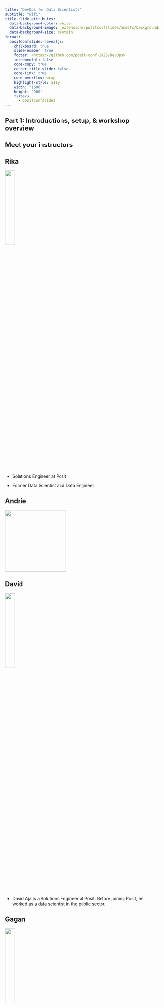 ```yaml
---
title: "DevOps for Data Scientists"
subtitle: "wifi"
title-slide-attributes: 
  data-background-color: white
  data-background-image: _extensions/positconfslides/assets/backgrounds/toc-light.svg
  data-background-size: contain
format:
  positconfslides-revealjs: 
    chalkboard: true
    slide-number: true
    footer: <https://github.com/posit-conf-2023/DevOps>
    incremental: false
    code-copy: true
    center-title-slide: false
    code-link: true
    code-overflow: wrap
    highlight-style: a11y
    width: "1600"
    height: "900"
    filters:
      - positconfslides
---
```


## Part 1: Introductions, setup, & workshop overview {.toc-people-dark}

## Meet your instructors

::: panel-tabset
## Rika

![](images/rika_bio-01.jpeg){width="25%"}

-   Solutions Engineer at Posit

-   Former Data Scientist and Data Engineer

## Andrie

![](images/Andrie%20square%20500px.jpg){width="200"}

## David

![](images/edavidaja.jpeg){width="25%"}

-   David Aja is a Solutions Engineer at Posit. Before joining Posit, he worked as a data scientist in the public sector.

## Gagan

![](images/gagan.png){width="25%"}

-   Gagandeep Singh is a former software engineer and data scientist who has worked in a variety of cross-technology teams before joining Posit as a Solutions Engineer.

## Michael

-   Michael Mayer is a Solutions Engineer at Posit.
:::

## Solutions Engineering at Posit

![](images/sol-eng.png){width="25%"}

-   Posit's Solutions Engineering team aims to shrink the distance between the needs of Posit's customers and our Pro and Open Source offerings, leading with curiosity and technical excellence.

-   Our customer-facing work helps our customers deploy, install, configure, and use our Pro products.

## Special Thanks to Alex Gold!

![](images/_40A8864.jpg){width="278" height="192"}

Author of [DevOps for Data Science](www.do4ds.com)

Posit Solutions Engineering Team Director

## Introduce yourself to your neighbor

Take 5 minutes and introduce yourself to your neighbors.

-   How do you think DevOps can help you in your work?

-   What are you most looking forward to in the conference?

## Word Cloud

![](images/Screenshot%202023-09-13%20at%201.49.45%20PM.png)

## Logistics & Workshop Setup {.toc-people-dark}

## Wifi

Name: Posit Conf 2023 Password: `conf2023`

#### 💻 If your WIFI isn't working let us know as soon as possible!

## Pre-workshop Install

**Required**:\
<https://registry.hub.docker.com/signup>\
<https://github.com/signup>\

**Optional: (for local development)**\
<https://docs.docker.com/desktop/>\
<https://git-scm.com/book/en/v2/Getting-Started-Installing-Git>\
<https://quarto.org/docs/get-started/>\
<https://posit.co/downloads/>

## Workshop Install

+---------------------------+--------------------------------------+---------------------------------+
| Software                  | Link                                 | Credentials                     |
+===========================+======================================+=================================+
| Posit Workbench & Connect | <http://pos.it/class>                | Classroom ID: `DevOps_workshop` |
+---------------------------+--------------------------------------+---------------------------------+
| Docker Classroom          | <https://labs.play-with-docker.com/> | Docker Hub credentials          |
+---------------------------+--------------------------------------+---------------------------------+

## Documentation & Communication {.brackets-light}

All documents including slides are available on our website: <https://posit-conf-2023.github.io/DevOps/>

Discord channel - `DevOps-for-data-scientists`

Place a note on the back of your laptop

🟥 - I need help

🟩 - I'm done

## Daily Schedule {.brackets-light}

📅 September 17 and 18, 2023\
⏰ 09:00am - 5:00pm\
🏨 ROOM: TBD\
✍️TBD

| Time            | Topic |
|-----------------|-------|
| 10:30 - 11:00am | Break |
| 12:30 - 1:30pm  | Lunch |
| 3:00 - 3:30pm   | Break |

## Code of Conduct {.brackets-light}

<https://posit.co/code-of-conduct/>

You can report Code of Conduct violations in person, by email, or by phone.

## Workshop Goals

-   To understand how DevOps can help you in your work as data scientists

-   To understand the main principles and tools of DevOps

-   To get hands-on experience putting code into production using common DevOps workflows

-   To leave the workshop with some "assets" and skills you can use in your work

## Agenda & Lab Overview {.scrollable}

+------------------------------------+------------------------------------------------------+---------------------------------------------------------------------------------------------------------------------------------------------------------------+
| Section/Time                       | Topics                                               | Labs                                                                                                                                                          |
+====================================+======================================================+===============================================================================================================================================================+
| Part 1                             | Workshop overview                                    | Infrastructure & wifi setup                                                                                                                                   |
|                                    |                                                      |                                                                                                                                                               |
|                                    | Logistics & setup                                    |                                                                                                                                                               |
|                                    |                                                      |                                                                                                                                                               |
|                                    | Introductions                                        |                                                                                                                                                               |
+------------------------------------+------------------------------------------------------+---------------------------------------------------------------------------------------------------------------------------------------------------------------+
| Part 2: DevOps Principles & Tools  | Introduction to DevOps                               | Lab 1: Deploy your own Quarto website on Github Pages & Posit Connect using GitHub Actions \|                                                                 |
|                                    |                                                      |                                                                                                                                                               |
|                                    | Version control & github                             |                                                                                                                                                               |
|                                    |                                                      |                                                                                                                                                               |
|                                    | CI/CD                                                |                                                                                                                                                               |
|                                    |                                                      |                                                                                                                                                               |
|                                    | Reproducing workflows and environments               |                                                                                                                                                               |
+------------------------------------+------------------------------------------------------+---------------------------------------------------------------------------------------------------------------------------------------------------------------+
| Part 3: Docker for Data Scientists | How and why data scientists use docker in production | Lab #2: Write your own Dockerfile to deploy Open Source Shiny Server on [Docker playground](https://labs.play-with-docker.com/) and host an app on the server |
|                                    |                                                      |                                                                                                                                                               |
|                                    | Docker: overview and architecture                    |                                                                                                                                                               |
|                                    |                                                      |                                                                                                                                                               |
|                                    | Building docker images and containers                |                                                                                                                                                               |
|                                    |                                                      |                                                                                                                                                               |
|                                    | Ports & networking                                   |                                                                                                                                                               |
+------------------------------------+------------------------------------------------------+---------------------------------------------------------------------------------------------------------------------------------------------------------------+
| Part 4: Data Science in Production | Choosing your deployment method                      | Lab #3: Host and secure an API on Posit Connect                                                                                                               |
|                                    |                                                      |                                                                                                                                                               |
|                                    | APIs and when to use them                            |                                                                                                                                                               |
|                                    |                                                      |                                                                                                                                                               |
|                                    | Just enough auth                                     |                                                                                                                                                               |
|                                    |                                                      |                                                                                                                                                               |
|                                    | Logging & metrics & testing                          |                                                                                                                                                               |
+------------------------------------+------------------------------------------------------+---------------------------------------------------------------------------------------------------------------------------------------------------------------+
| Part 5: Discussion                 | Course feedback                                      | Workshop Survey                                                                                                                                               |
|                                    |                                                      |                                                                                                                                                               |
|                                    | Questions for the team                               |                                                                                                                                                               |
+------------------------------------+------------------------------------------------------+---------------------------------------------------------------------------------------------------------------------------------------------------------------+

## Supplemental Materials

https://

-   Linux
-   vim
-   Git
-   Cheat sheets

## Most important Linux commands {.smaller}

+----------+--------------------------------------------------------------------------------------------------------------------------------------------------------------------------------------------------------------------------------------------------------------------------------------------------------------------------------------------------------------------------------------------+--------------------------------------------------------------------------------------+
| Command  | Description                                                                                                                                                                                                                                                                                                                                                                                | Examples                                                                             |
+==========+============================================================================================================================================================================================================================================================================================================================================================================================+======================================================================================+
| *cd*     | change directory                                                                                                                                                                                                                                                                                                                                                                           | https://linuxize.com/post/linux-cd-command/                                          |
+----------+--------------------------------------------------------------------------------------------------------------------------------------------------------------------------------------------------------------------------------------------------------------------------------------------------------------------------------------------------------------------------------------------+--------------------------------------------------------------------------------------+
| *ls*     | list all files in current working directory;                                                                                                                                                                                                                                                                                                                                               | https://linuxize.com/post/how-to-list-files-in-linux-using-the-ls-command/           |
|          |                                                                                                                                                                                                                                                                                                                                                                                            |                                                                                      |
|          | add *-lha* flag for hidden files                                                                                                                                                                                                                                                                                                                                                           |                                                                                      |
+----------+--------------------------------------------------------------------------------------------------------------------------------------------------------------------------------------------------------------------------------------------------------------------------------------------------------------------------------------------------------------------------------------------+--------------------------------------------------------------------------------------+
| *pwd*    | print working directory                                                                                                                                                                                                                                                                                                                                                                    | https://linuxize.com/post/current-working-directory/                                 |
+----------+--------------------------------------------------------------------------------------------------------------------------------------------------------------------------------------------------------------------------------------------------------------------------------------------------------------------------------------------------------------------------------------------+--------------------------------------------------------------------------------------+
| *touch*  | create a file                                                                                                                                                                                                                                                                                                                                                                              | https://linuxize.com/post/linux-touch-command/                                       |
+----------+--------------------------------------------------------------------------------------------------------------------------------------------------------------------------------------------------------------------------------------------------------------------------------------------------------------------------------------------------------------------------------------------+--------------------------------------------------------------------------------------+
| *mkdir*  | create a directory                                                                                                                                                                                                                                                                                                                                                                         | https://linuxize.com/post/how-to-create-directories-in-linux-with-the-mkdir-command/ |
+----------+--------------------------------------------------------------------------------------------------------------------------------------------------------------------------------------------------------------------------------------------------------------------------------------------------------------------------------------------------------------------------------------------+--------------------------------------------------------------------------------------+
| *vim*    | open a file in Vim text editor                                                                                                                                                                                                                                                                                                                                                             | https://linuxize.com/post/how-to-save-file-in-vim-quit-editor/                       |
+----------+--------------------------------------------------------------------------------------------------------------------------------------------------------------------------------------------------------------------------------------------------------------------------------------------------------------------------------------------------------------------------------------------+--------------------------------------------------------------------------------------+
| *curl*   | command-line utility for transferring data from or to a server. Uses one of the supported protocols including HTTP, HTTPS, [SCP](https://linuxize.com/post/how-to-use-scp-command-to-securely-transfer-files/) , [SFTP](https://linuxize.com/post/how-to-use-linux-sftp-command-to-transfer-files/) , and [FTP](https://linuxize.com/post/how-to-use-linux-ftp-command-to-transfer-files/) | https://linuxize.com/post/curl-command-examples/                                     |
+----------+--------------------------------------------------------------------------------------------------------------------------------------------------------------------------------------------------------------------------------------------------------------------------------------------------------------------------------------------------------------------------------------------+--------------------------------------------------------------------------------------+
| *echo*   | print argument to standard output                                                                                                                                                                                                                                                                                                                                                          | https://linuxize.com/post/echo-command-in-linux-with-examples/                       |
+----------+--------------------------------------------------------------------------------------------------------------------------------------------------------------------------------------------------------------------------------------------------------------------------------------------------------------------------------------------------------------------------------------------+--------------------------------------------------------------------------------------+
| *\$PATH* | environmental variable that includes colon-delimited list of directories where the shell searches for executable files                                                                                                                                                                                                                                                                     | https://linuxize.com/post/how-to-add-directory-to-path-in-linux/                     |
+----------+--------------------------------------------------------------------------------------------------------------------------------------------------------------------------------------------------------------------------------------------------------------------------------------------------------------------------------------------------------------------------------------------+--------------------------------------------------------------------------------------+

## What we won't cover

-   How to become a DevOps engineer

-   Python-based workflows

-   In-depth security and auth practices

## Part 2: DevOps Principles & Tools {.toc-people-dark}

## Section Goals

-   To understand the main principles of DevOps and how they can improve data science workflows.

-   To get familiar with the DevOps toolkit.

-   To get familiar with how the `renv` package helps create reproducible environments for your R projects.

-   To get comfortable using the terminal for interacting with git and github.

-   To understand how to authenticate to github using SSH or HTTPS.

-   To practice creating a CI/CD workflow using yaml and Github Actions.

# "DevOps is a set of cultural norms, practices, and supporting tooling to help make the process of developing and deploying software smoother and lower risk."

::: footer
Definition credit:Alex Gold, https://www.do4ds.com
:::

::: notes
Let's get into it. We're at a DevOps workshop - so what is it. This is a best effort attempt by our very own Alex Gold, but its still a squishy broad buzz word that's defined differently across organization. Let's discuss how the concept of devops came about.
:::

## But first...a very brief history lesson

![](images/pheonix.webp){width="304"}

![](images/devops.jpg){width="200"}

::: notes
Reason for squishy definition is because it developed organically in the 2007-2009, across social media, twitter tag #devops was popular, online communities and became more organized through conferences, workshops, and grassroots attempts at implementation at diff companies. Then was introduced into larger companies like Intel, PayPal, Facebook.

Became more popular through work by Gene Kim and Patrick Debois and others - Pheonix Project is actually a novel about an IT project at a made-up company.

So what were all these people trying to do - what was the context? All trying to create something.
:::

## So you want to create an app?

![](images/mobius.png)

::: notes
Let's talk about what it looks like to create an application. On one side you had developers creating some sort of application - let's say a stock trading application, so your end user are stock traders

Devs would work on creating the code for this app, get requirements, test it and then package up all the source code in some way so that its executable and that it could be deployed somehow to those end users you'd configure the server, install any tools and frameworks needed to run the code, and then launch.

Now your stock traders are using their application - maybe they're giving feedback somehow or errors are being logged. Another team is monitoring the environment and seeing if servers are able to handle the load of all the users.

But eventually you'd need to fix bugs or release new features or maybe change things so that the app could handle more end users -

your dev team make updates, version those changes, test them, re-launch the app and you do this over and over again in some sort or release process -- so you have this continuous cycle of releasing your app, finding something to fix or add, testing that change, integrating that code, and then releasing the app..

Making this continuous process as fast, efficient, accurate, and low risk is the goal of devops.

sounds pretty efficient right -
:::

## Problems DevOps tries to solve

-   Siloed teams
-   Miscommunication
-   Slow & manual release cycles
-   Technical knowledge siloes
-   Incompatible systems or tech stacks
-   Opaque undocumented processes

::: notes
Unfortunately this isnt how it started. You want to make the release process as fast as possible but you also want it to be tested and free of bugs. And this introduces a natural conflict between speed and stability

So let's go back to the early aughts. You have the same goals of speed and accuracy - but this process of continuous integration, of testing, of automating processes so that your users can get their hands on the app - didnt exist.

One problem is that the entire process is siloed between the creation of the code and the deployment of your app. So your developers finish their code and then throw it over the fence to ops. Maybe they then throw it to security or to QA. But there was no formal alliance in place or processes on how the teams work together. Because each team is seemingly working on one part - the code vs. the deploy - there's also technical knowledge siloes - each team only knows their bit but not anything else.

So imagine this stock trading app - your developers are creating cool new features so that you can easily buy and sell stock, maybe even see data on whats happening in the market. But they're not necessarily thinking about how the app is secured or if its compliant with federal regulations or if user data is protected. Obvi this is a worst case scenario - but you get the picture.

So as the app is built it keeps getting thrown back and forth between the two teams and leads to one of the major problems that devops is trying to fix - really slow and manual bureaucratic release process.

On the technical side, a lot of the actual work is done manually. So you can imagine one team running tests manually in one environment - maybe the environment itself is created manually, or someone manually sizing up or fixing a server. This takes time, you need to get approval from people, and its not easily reproduced or really documented anywhere. Also, there is a lot of room for error and if things break its not easy to roll back bugs.

Problem becomes how do you automate this release process, make it streamlined, less error prone, improve how all these teams integrate and operate, and at the end of the day make the process of getting the app into the hands of your users much faster.
:::

## Common DevOps Principles

-   Collaboration

-   Continuous Integration & Delivery

-   Automation

-   Reproducibility

-   Culture change

::: notes
As the field of devops developed, there are different implementations/diff technologies of what devops means - these happen differently at different companies But there have been some common philosophies and best practices that have come out that I've seen consistently across the entire ecosystem.

First - **everyone** that's involved in the creation of this application should be collaborating and working together. This is my wink wink moment for you all of why devops is so important for data scientists

Then we have this concept of **Continuous Integration & Delivery** - we'll take about this in greater length in a few minutes - but this is the process of 1. the coding of the app 2. the versioning of that code is some kind of repository 3. testing those changes 4. integrating them into the app if those tests are passed 5. And then that continuous process of releasing those changes into production

So for the CI/CD process to work and specifically to work quickly - we will need some level of **automation** as we move through that cyclical process. You don't want to have to pause things to get approval or manually change things when tests pass - you want it to get to the user as quickly as possible after everything has been tested.

The next piece is reproducibility. You have different teams working on different pieces of the puzzle, but at the end of the day the end result is the same. Everyone is working on that same app - in this case our stock platform. So as jobs go from one team to another team and as your app goes from development to testing to finally your users, you want to make sure that there's a common ecoystem that everyone is working in. When you're testing your app you want to make sure that your environment is as similar to what is going to be in real-life or what is called "production". You also want to make sure that your code itself is reproducible and that it works for users regardless of their location or their computer or their browser maybe.

The last piece that I find really interesting is the concept of culture change. So what needs to change in your organization so that you're able to function while still holding this tension or conflict between speed and stability. How do you make sure that teams that have different incentives - for example security team vs. a data team - are able to work together.

So let me pause - that's a lot - everyone got a bit of a history lesson but as far as i'm aware no one here is a software developer or an IT engineer. So that brings me to this very important question: But
:::

## Why should we as data scientists care about this?

```{=html}
```
::: notes
lets have a little thought experiment
:::

## Has this ever happened to you?

::: columns
::: {.column width="50%"}
[You come back to code from a year ago and now it doesnt run!]{.fragment fragment-index="1"}
:::

::: {.column width="50%"}
[Reproducibility]{.fragment fragment-index="2" style="color: blue;"}
:::
:::

::: columns
::: {.column width="50%"}
[You need to hand off your model to the Engineering team but they only code in Java]{.fragment fragment-index="3"}
:::

::: {.column width="50%"}
[Continuous Integration & Delivery & Collaboration]{.fragment fragment-index="4" style="color: blue;"}
:::
:::

::: columns
::: {.column width="50%"}
[Your boss asks you to share that Shiny app with a client but the ops team is too busy working on their roadmap to help you deploy it somewhere.]{.fragment fragment-index="5"}
:::

::: {.column width="50%"}
[Culture Change]{.fragment fragment-index="6" style="color: blue;"}
:::
:::

## Why should data scientists/analysts care about DevOps?

::: incremental
-   Data scientists are developers!

-   Data science careers have moved from academic sphere to tech and software but education hasnt always followed

-   Automation, collaboration, testing can dramatically improve data work and improve reproducibility

-   The many hats of a data scientist

-   Improve collaboration & communication with other teams
:::

::: notes
spent a lot of time talking about teams working together to create a shared product. Data scientists are a part of that team. DS is a relatively new field and creating data-intensive apps is a huge part of tech world today.

DS career paths started in academia - not a lot of best practices are taught
:::

## Responsibility of the analyst

::: columns
::: {.column width="50%"}
![](images/Screenshot%202023-08-22%20at%203.26.22%20PM.png)
:::

::: {.column width="50%"}
![](images/Screenshot%202023-09-10%20at%2012.18.42%20PM.png)
:::
:::

::: notes
I mentioned before that a lot of DS comes from academia and research. So the concept of reproducing your results - especially if those results play a role in how medicines or medical devices are developed - is incredibly important.

2005 essay by John Ioannidis in scientific journal on what is known as the replicability crisis in scientific publishing, arguing that majority medical research studies cannot be replicated.

So as data scientists and we are curators of the data and are responsible for its legitimacy in many ways - obv cant always control it of course.

This second paper started looking a method of reproducing results - namely Jupyter notebooks - and found a lot of ways that reproducibility was improved but also a lot of places where things could have been done better and some best practices for how to do that - in what we call literate programming.

**27,271** Notebooks:

-   **11,454** could not declare dependencies

-   **5,429** could not successfully install declared dependencies

-   **9,185** returned an error when ran

-   **324** returned a different result than originally reported

Let's get back to our principles:
:::

## The Devops Process Flow

![](images/Concept%20Map.jpg){width="690"}

## Profileration of tools

![](images/ecosystem.png)

::: notes
proliferation of tools source code management repo management build tools data management deployment container services config management monitoring cloud services
:::

## An opinionated take on tools

-   CI/CD
-   Environment Management
-   Version Control & Git workflows
-   Package Management
-   Automation & Build tools
-   Continuous Monitoring and Logging

::: notes
these are the ones that we're going to be covering - definitely not going to be a complete overview - but in my opinion the most important tool types to get you started quickly. We will also be discussing this in the context of ds and how these types of tools can fit in a data workflow - and hopefully improve it.
:::

## The CI/CD Pipeline

![](images/cicd.png)

::: notes
-   As we discussed before CI/CD is an iterative cycle of small steps to quickly build, test, and deploy your code - this is a critical component of devops.

-   So CI/CD is often said together - as it makes up a continuous pipeline as one word - but its actual pretty discrete parts so I want to make sure we understand how they differ.

-Continuous integration (CI) - this is where you or anyone who writes code, automatically builds, tests, and commits code changes into a shared repository; This is usually triggered by an automatic process where the code is built, tested and then either passes or fails. This step is focused on improving the actual build or application as quickly as possible.

Different types of tests - from unit tests to integration tests to regression tests.

-Continuous delivery (CD) and deployment are less focused on the build but on the actual installation and distribution of your build. This includes an automated process to deploy across different environments - from development to testing and finally to production. Delivery is the process for the final release - that "push of a button step" to get to prod.
:::

## Environment Management {.smaller}

+----------------------------------------------------------------------+--------------------------------+--------------------------------+
| Dev                                                                  | Test                           | Prod                           |
+======================================================================+================================+================================+
| exploratory analysis and experiments                                 | as similar to prod as possible | separate from dev and test     |
|                                                                      |                                |                                |
| often just your local desktop                                        | unit & integration testing     | created using code             |
|                                                                      |                                |                                |
| data science "sandbox" with data that's as close to real as possible | data validation                | code promotion process + tests |
|                                                                      |                                |                                |
| access to R/Python packages                                          |                                | completely automatic           |
+----------------------------------------------------------------------+--------------------------------+--------------------------------+

::: notes
unit test - testing individual units of code to make sure it does what you want it to do

integration test - make sure putting pieces together doesnt introduce any errors

want to be able to reproduce the environments as closely as possible
:::

## Version Control & Workflows

![](images/Screenshot%202023-08-23%20at%2011.20.04%20AM.png)

::: notes
Version control is a main tool for Continuous Integration -

lots of variants - git, github., svn, gitlab, etc

distributed version control - everyone has their own repo

can track changes and roll them back

can fix merge conflicts

an an iterative process to build, test, collaborate on your code to above environments. Very commonly, individuals work on separate branches that are then tested and reviewed by colleagues before they are merged into a main branch.

In addition to the action of promoting your code - its also important to have processes in place for how the code integration process occurs - includes humans coming together and making some decisions -

e.g code reviews, process for your team, how to name things, pull requests, merging, feature branching, automatic tests
:::

## Lab Activity - developing locally using Quarto

🟥 - I need help

🟨 - I'm still working

🟩 - I'm done

Login to pos.it/class with code `devops_workshop`

Lab 1 Part 1

## Reproducing your environment

What are the layers that need to be reproduced across your dev, test, and prod environments?

What's your most difficult reproducibility challenge?

## Layers of reproducibility

![](images/Screenshot%202023-09-13%20at%208.23.56%20PM.png)

::: notes
-   code - scripts, configs, applications
-   Packages
-   System - r and python depend on underlying system software - for example, spatial analysis packages, or anything that requires Java - rJava
-   OS
-   Hardware - processors Intel chip, silicon chip

options("repos") Run .libPaths()

-   Hints:

    -   Inspect your renv.lock file.
    -   Where are your packages being pulled from? Confirm by typing `options("repos")`.
        -   You can modify your package repository by running `options("repos" = c("<REPO-NAME>" = "https://your-repository-url.com"))` in your RStudio console.
    -   Visit the webpage where packages are being pulled from and see if you can identify package dependencies. Are packages downloaded as binaries or from source?
    -   What are your server and OS dependencies? (If you are not sure which distribution of Linux you are using, you can find it by typing `cat /etc/*-release` in your terminal)
:::

## Packages vs. Libraries vs. Repositories

**Package** - contains code, functions, data, and documentation.

**Library** - is a directory where packages are installed.

**Repository** - a collection of packages. CRAN is a public external repository that is a network of servers that distribute R along with R packages.

::: notes
packages - Can be be distributed as SOURCE (a directory with all package components), [BINARIES](https://solutions.posit.co/envs-pkgs/environments/repositories/index.html#binary-packages) (contains files in OS-specific format) or as a BUNDLE (compressed file containing package components, similar to source).

library - You can have user-level or project-level libraries. Run `.libPaths()` to see yours. To use a package in has to be installed in a library with `install.packages()` and then loaded into memory with `library(x)` .

repo - others include pypi, bioconducter, private repos
:::

## `renv` workflow

![](images/Screenshot%202023-09-06%20at%208.31.22%20PM.png)

::: notes
1.  Use a version control system e.g.[git](https://git-scm.com/) with [GitHub](https://github.com/)

2.  One user (should explicitly initialize `renv` in the project, This will create the initial `renv` lockfile, and also write the `renv` auto-loaders to the project's `.Rprofile` and `renv/activate.R`. These will ensure the right version of `renv` is downloaded and installed for your collaborators when they start in this project.

3.  push your code alongside the generated lockfile `renv.lock`. Be sure to also share the generated auto-loaders in `.Rprofile` and `renv/activate.R`.

4.  After this has completed, they can then use [`renv::restore()`](https://rstudio.github.io/renv/reference/restore.html) to restore the project library locally on their machine.
:::

## Example

``` {.libpaths()}
# install.packages("renv")
renv::init()
renv::snapshot()
lapply(.libPaths(), list.files)
```

::: footer
🔍 Live code
:::

## Lab Activity - try out `renv`

🟥 - I need help

🟨 - I'm still working

🟩 - I'm done

Complete Part 2 of Lab: Deploy Quarto with GHA including the exercises

## Build tools

-   Production-identical environments for development

-   Infrastructure as code

-   Automation with Github Actions/Jenkins

::: notes
prod-identical - docker, kubernetes, other container services

IaC - quickly reprovision your entire environment with code (chef, puppet, dockr, terraform, ansible

tools that automate the process of building and deploying your code once it goes from your dev env to test and prod

Tools include config files, `config` package, CI/CD software such as GHA, automatic tests
:::

::: footer
Illustration credit:
:::

## Power of YAML

-   YAML Ain't Markup Language

-   communication of data between people and computers.

-   human friendly

-   used for configuration files across many execution environments including Docker, virtual machines, K8s, helm, IaaS, etc

## YAML

```         
EmpRecord:  
  emp01:
    name: Alex
    job: Developer
    skills: python, C/C++, paskal
  emp02:
    name: Bob
    job: Tester
    skills: lips, forton, REST APIs
```

-   whitespace indentation is used to denote structure, no need for quotes nor brackets

-   Colons separate keys and their values

-   Dashes are used to denote a list

## Examples

-   Docker compose [yaml](https://github.com/rstudio/rstudio-docker-products/blob/dev/docker-compose.ym) to spin up all 3 Posit Pro products

::: footer
🔍 Live code
:::

## Lab Activity - Inspect your YAML

🟥 - I need help

🟨 - I'm still working

🟩 - I'm done

Inspect your \_quarto.yml file and identify what each part of it does using the quarto site.

## 

## Is version control secure?

-   our code is still saved locally
-   How do we make sure that the code we push to Github (or elsewhere) is secure?

## A short auth teaser

-   We can use a variety of data sharing "transfer protocols"
-   protocols specify what kind of traffic is moving between 2 machines
-   a port specifies where to direct the traffic

![](images/Screenshot%202023-09-07%20at%209.28.32%20AM.png)

::: notes
whether its email, text, files, etc A port is a virtual point where network connections start and end. Ports are software-based and managed by a computer's operating system. Ports allow computers to easily differentiate between different kinds of traffic: emails go to a different port than webpages, for instance, even though both reach a computer over the same Internet connection.
:::

## Git protocol options

| http    | https    | SSH     |
|---------|----------|---------|
| port 80 | port 443 | port 22 |

http - text sent over the internet

https - http encrypted with "SSL/TLS"

SSH - secure shell

::: notes
hypertext transfer protocol When a web user wants to load or interact with a web page, their web browser sends an HTTP request to the origin server that hosts the website's files. These requests are essentially lines of text that are sent via the internet.

https : http encrypted with SSL/TLS - digital certificates that establish an encrypted connected

SSH: secure shell, public-key cryptography to authenticate the client, used for remote logins, command line execution

HTTPS is simpler. For most services besides Github, you just have to enter in your username and password, and you'll be able to push and pull code.

You don't have to juggle multiple SSH keys around to use multiple devices.

Port 443, which HTTPS uses, is open in basically any firewall that can access the internet. That isn't always the case for SSH.

The primary downside for most people is that you must enter your Git password/token every time you push. While it gets added to a cache, it's not configured to cache permanently (though this can be changed). With SSH keys, it just uses the key file on disk every time.

Where SSH takes the lead is with the authentication factor---the key. The length of it alone makes it harder to accidentally leak, and due to it being unwieldy and unique, it's generally more secure.
:::

## Which one should I use

::: columns
::: {.column width="50%"}
https - simpler - username and password or PAT - have to either cache credentials or enter in every time. can be used with Github REST API
:::

::: {.column width="50%"}
SSH - potentially more secure - uses key for auth - created per machine once
:::
:::

## Port Examples

![](images/ports-01.jpg)

::: notes
Each port is associated with a specific process or service.

show ping localhost
:::

## Lab Activity

🟥 - I need help

🟨 - I'm still working

🟩 - I'm done

Part 3 of Lab: Deploy Quarto with GHA including the exercises

::: notes
show first part

git config --list git config --global user.name "Your Name" git config --global user.email "youremail\@yourdomain.com"
:::

## Automation Build Tools

-   GHA is one tool to automate developer workflows
-   CI/CD is just one example of these workflows
-   Runs on github servers
-   Uses yaml

![](images/Screenshot%202023-09-10%20at%201.32.42%20PM.png)

::: notes
-   A github action allows us to create workflows that are triggered by a github action such as a push or pull to a branch

-   Build tools + version control in on system

-   Parts of a GHA - trigger, job, steps

-   Workflows can include tests, markdown renders, shell scripts, cron jobs, or deployments. They can be as simple or as complicated as you need. Open-source community provides a ton of examples of actions.

-   Open source collection of "available" actions

1.  In the previous exercise we created a repo - we can use it to see what kind of actions we can create

https://github.com/Rikagx/workshop_testing/blob/master/.github/workflows/publish.yaml

github.com/actions

https://github.com/r-lib/actions
:::

## Actions Ecosystem

github.com/actions

github.com/r-lib/actions

https://github.com/Rikagx/ssh_testing/actions/new

## Syntax {.smaller}

```         
name: My Workflow
on:
  push:
    branches:
      - releases
env:
  my_token: ${{ secrets.GITHUB_TOKEN }}
jobs:
  job_1:
    runs-on: ubuntu-latest
    steps:
      - name: Checking out our code
        uses: actions/checkout@master
      - name: Say something
        run: |
          echo "A little less ${message}"
          echo "A little more action"
  job_2:
    needs: job_1
    container:
      image: node:10.16
      env:
        NODE_ENV: development
      ports:
        - 80
      volumes:
        - my_docker_volume:/volume_mount
      options: --cpus 1
```

## Lab Activity

🟥 - I need help

🟨 - I'm still working

🟩 - I'm done

Part 4 of Lab: Deploy Quarto with GHA including the exercises

## Part 3 Goals: Docker for Data Scientists

-   to understand different docker workflows
-   to learn common docker syntax for building and running containers
-   to get hands on experience building and running containers
-   to explore the linux file system

## Introduction to Docker

-   Open-source tool.
-   Package applications and its dependencies in a unit called a container.
-   Create isolated environments for different experiments.
-   Share work with colleagues without environment setup issues.

::: notes
Docker is a tool that allows you to virtualize (put your computer in the cloud) everything you need to create an application or in this case a data science product You can share containers with colleagues without requiring them to have to set up their own local machines Without something like this, in order to recreate or test code that someone else wrote, you'd need every developer to download the same dependencies, configurations, scripts and make sure that it ran on their machine - whether thats a mac, or windows, or linux or some other operating system
:::

## Lifecycle

Dockerfile - script of instruction to build an image

Image - read-only instructions that build everything you need to run an application. Made up of layers

Container - isolated instance of a running image

Image Registry - repository for images

![](images/lifecycle.png)

::: footer
Illustration credit: Alex Gold, do4ds.com
:::

## How do data scientists use docker?

## Docker as testing environment

![](images/Screenshot%202023-09-12%20at%209.49.46%20AM.png)

## Example

``` bash
docker pull postgres:12
docker pull postgres:latest
docker container ls -a
docker run -d -e POSTGRES_PASSWORD=mysecretpassword --name postgres_early imageID
docker run -d -e POSTGRES_PASSWORD=mysecretpassword --name postgres_new imageID
docker container ls -a
docker stop
docker restart
```

::: footer
🔍 Live code
:::

::: notes
a dockerfile is the recipe to build a docker images this recipe is stored in some sort of repository, this can be private, public, or dockerhub - which is the default a docker image contains lightweight instructions to create your application. Docker images use something called layers which makes it super easy and quick to update. Layers start at a base layer which is usually the linux operating system and then they go up to the application layer. a container is the environment for a running process of an image - so if an image is running then its using a container instance. You can have multiple containers running at the same time. But once you delete it everything inside of it goes away.

Let's see an example of what this looks like in practice. Lets say we need to use a postgres sql database for some testing - but we want to test using an older and a newer version of postgres.

Lets go to Dockerhub and search for it. We can see official images but there are also thousands of them created by people- hub only has images not dockerfiles or containers themselves. docker image ls - lets list all the images that we have docker pull postgres:12 - see how its pulling and extracting all these layers - but what if we want a newer version or what if we need to run both versions on our machine

docker pull postgres:latest - notice how some of these layers already exist so it takes a lot less time

Lets go on dockerhub and see if we can understand a bit more about the layers https://hub.docker.com/layers/library/postgres/12/images/sha256-a97fd76ab09599e2ddc15c90a87f9a4a2a60551d99f8e7397f12a1d606d7f0ab?context=explore -

we can see that there are a lot of layers but its hard to understand what exactly is happening - lets look at the dockerfile that shows us the recipe for postgres - this is usually saved in a [github](https://github.com/docker-library/docs/blob/master/postgres/README.md) repo - not on dockerhub which is just images

every docker file starts with a from command - this is the base layers that starts the image, then we are running some things, copying , env variables, and starting

lets run the image and see
:::

## Docker as development environment

![](images/Screenshot%202023-09-12%20at%2010.00.41%20AM.png)

## Example

```         
# pull the image
docker pull rocker/rstudio:4.2.2

# run container
docker run --rm \
           -p 8888:8787 \
           -e PASSWORD=password \
           rocker/rstudio:4.2.2
```

## Docker as a portable app (in production)

![](images/shiny.png){width="74"}

![](images/plumber.png){width="74"}

![](images/bookdown.png){width="74"}

![](images/tidymodels.png){width="74"}

## Example

![](images/Screenshot%202023-09-12%20at%2010.14.39%20AM.png)

## Docker for CI/CD

![](images/docker_ci.png)

## Example

```         
jobs:
  build:
    runs-on: ubuntu-latest
    steps:
      -
        name: Checkout
        uses: actions/checkout@v3
      -
        name: Login to Docker Hub
        uses: docker/login-action@v2
        with:
          username: ${{ secrets.DOCKERHUB_USERNAME }}
          password: ${{ secrets.DOCKERHUB_TOKEN }}
      -
        name: Set up Docker Buildx
        uses: docker/setup-buildx-action@v2
      -
        name: Build and push
        uses: docker/build-push-action@v4
        with:
          context: .
          file: ./Dockerfile
          push: true
          tags: ${{ secrets.DOCKERHUB_USERNAME }}/latest
```

::: notes
-   Data scientists benefit from Docker's consistency and reproducibility.

-   Create isolated environments for different experiments.

-   Share work with colleagues without environment setup issues.

-   **Consistency:** Containers ensure that applications run the same way across different environments.

-   **Isolation:** Containers isolate applications and their dependencies, preventing conflicts.

-   **Portability:** Containers can run on any system that supports Docker, reducing "it works on my machine" issues.
:::

## Docker as a platform

![](images/shiny-01.png){width="100"}

![](images/rsconnect.png){width="100"}

## Example

```         
docker run -d -p 3838:3838 rocker/shiny
```

## Virtual Machine vs. Container

![](images/Screenshot%202023-09-03%20at%209.56.54%20AM.png)

::: notes
containers are very lightweight which makes it really easy and quick to spin them up

this is because the container itself doesnt have a host operating system or any hardware - intel chip, apple chip etc - this is in the docker engine or runtime which we will look at in the architecture
:::

## Docker Architecture

![](images/Screenshot%202023-08-30%20at%2011.31.56%20AM.png)

::: notes
-   Docker uses a client-server architecture. The Docker client talks to the Docker daemon.

-   The Docker client - is the primary way that users interface with Docker via CLI

-   The Docker daemon does the heavy lifting of building, running, and distributing your Docker containers

-   The Docker client and daemon can run on the same system, or you can connect a Docker client to a remote Docker daemon. The Docker client and daemon communicate using a REST API, over UNIX sockets or a network interface.

-   Registry is a Repository for Docker images (e.g., Docker Hub) where you can store and share images.

-   Docker engine is a container runtime that runs on diffrent OS's. Set up the isolated environment for your container
:::

## Mode for running containers

+------------------------------------------------------------+-------------------+--------------------------------------------------------------------------------------------------------------------------------------------------------------------------------------------------------------------+
| Mode                                                       | Run command       | Use case                                                                                                                                                                                                           |
+============================================================+===================+====================================================================================================================================================================================================================+
| Detached                                                   | `docker run -d`   | This runs the container in the **background** so the container keeps running until the application process exits, or you stop the container. Detached mode is often used for production purposes.                  |
+------------------------------------------------------------+-------------------+--------------------------------------------------------------------------------------------------------------------------------------------------------------------------------------------------------------------+
| Interactive + terminal                                     | `docker run -it`  | This runs the container in the **foreground** so you are unable to access the command prompt. Interactive mode is often used for development and testing.                                                          |
+------------------------------------------------------------+-------------------+--------------------------------------------------------------------------------------------------------------------------------------------------------------------------------------------------------------------+
| Remove everything once the container is done with its task | `docker run --rm` | This mode is used on foreground containers that perform **short-term tasks** such as tests or database backups. Once it is removed anything you may have downloaded or created in the container is also destroyed. |
+------------------------------------------------------------+-------------------+--------------------------------------------------------------------------------------------------------------------------------------------------------------------------------------------------------------------+

## Lab Activity

🟥 - I need help

🟨 - I'm still working

🟩 - I'm done

Complete Lab 2: Part 1

## Container Debugging

-   Interactive mode

-   `docker exec`

-   Logging

```         
docker run -it -d ubuntu
docker container ls -a 
docker exec -it CONTAINER_ID bash

docker container run -d --name mydb \
 --name mydb \
 -e MYSQL_ROOT_PASSWORD=my-secret-pw \ 
 mysql
 
 docker container logs mydb
```

::: footer
🔍 Live code
:::

## Lab Activity

🟥 - I need help

🟨 - I'm still working

🟩 - I'm done

Complete Lab 2: Part 2

## Port Mapping with `docker run -p`

```         
docker pull httpd:alpine
docker pull httpd:latest

docker inspect --format='{{.Config.ExposedPorts}}' httpd:latest
docker inspect --format='{{.Config.ExposedPorts}}' httpd:alpine

docker run -p DockerHostPort:ApplicationPort

docker run -d -p 81:80 --name httpd-latest httpd:latest
curl http://localhost:81

docker run -d -p 80:80 --name httpd-alpine httpd:alpine
curl http://localhost:80
```

::: footer
🔍 Live code
:::

## Persisting data with Docker

-   State is persistent information that is recorded and recalled later

-   Containers are designed to be ephemeral e.g. stateless by default

-   Data applications are usually stateful and more complex to deploy

## Docker examples

-   volume mount

-   bind mount

-   external storage

-   shared file system

## Putting it all together

https://github.com/rstudio/rstudio-docker-products/blob/dev/docker-compose.yml

::: notes
-   **docker-compose:** A tool for defining and running multi-container Docker applications.
-   Uses a YAML file to define services, networks, and volumes.
-   Simplifies the orchestration of complex applications.
:::

## Lab Activity

🟥 - I need help

🟨 - I'm still working

🟩 - I'm done

Complete Lab 2: Part 3 Complete Lab 2: Part 4

## Building Docker Images

-   Images are build using a Dockerfile or interactively "on-the-fly"

-   Steps to version and share your images on Dockerhub (or a different repository)

make this a diagram Step 1: Commit Step 2: Tag Step 3: Push

## Lab Activity

🟥 - I need help

🟨 - I'm still working

🟩 - I'm done

Complete Lab 2: Part 5

## Dockerfile Build Commands

| Command | Description |
|---------|-------------|
| FROM    |             |
| ENV     |             |
| COPY    |             |
| RUN     |             |
|         |             |
|         |             |
|         |             |

## Dockerfile Example

Walk through Posit Connect [Dockerfile](https://github.com/rstudio/rstudio-docker-products/blob/dev/connect/Dockerfile.ubuntu2204)

## Activity

Complete Lab 2: Part 6

## Part 4: Data Science in Production

## Data Science in Production {.content-dark}

-   Presentation Layer

-   Processing Layer

-   Data store Layer

## Choosing the right presentation layer

-   [Alex's flow chart](https://do4ds.com/chapters/sec1/1-2-proj-arch.html)

-   credit text

## Choosing an API

![](images/apis.png)

## Production "State"

Questions to ask once your content is able to be consumed by your intended audience

-   Where is it deployed?

-   Is it secure and accessible?

-   Is it maintainable?

-   Does it scale?

-   Is your code efficiently written?

-   Is it tested?

## Where is it deployed?

list of PaaS / Caas and highlight Connect

## Lab Activity:

🟥 - I need help

🟨 - I'm still working

🟩 - I'm done

Part 1: Host API on Posit Connect

## Is it secure?

-   Basic Auth

-   API keys

-   Token-based

## Securing credentials

-   username and password

-   centralized credential server

-   SSO

## Is it accessible?

RBAC

## Lab Activity:

🟥 - I need help

🟨 - I'm still working

🟩 - I'm done

Part 2:

## Is it maintainable

git-backed deploymnet

## Is it scalable?

scaling up vs. scaling out

connect shiny resource options

## Is your code efficient?

-   data storage

-   computations

-   caches

## Is it tested

testing as part of CI/CD

## 
